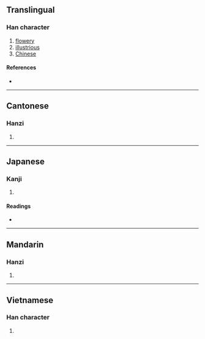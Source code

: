 {{character info/new}}
{{also|華}}
==Translingual==

===Han character===
{{Han char|rn=46|rad=山|as=08|sn=11|four=22504|canj=UMTJ|ids=⿱山𠂹}}

# [[flowery]]
# [[illustrious]]
# [[Chinese]]

====References====
* {{Han ref|kx=0313.100|dkj=08161|dj=0614.070|hdz=10777.020|uh=5D0B|ud=23819|bh=D4F5|bd=54517}}

----

==Cantonese==

===Hanzi===
{{yue-hanzi|jyut=[[waa4]], [[waa6]]|y=wa4, wa6}}

# {{defn|lang=yue|sort=山08}}

----

==Japanese==

===Kanji===
{{ja-kanji|grade=|rs=山08}}

# {{defn|lang=ja|sort=山08}}

====Readings====
* {{ja-readings|on=[[か]] (ka)|kun=}}

----

==Mandarin==

===Hanzi===
{{cmn-hanzi|pin=[[huà]] ([[hua4]])|wg=hua<sup>4</sup>}}

# {{defn|lang=cmn|sort=山08}}

----

==Vietnamese==

===Han character===
{{vi-hantu|[[hoa]]|rs=山08}}

# {{defn|lang=vi|sort=山08}}